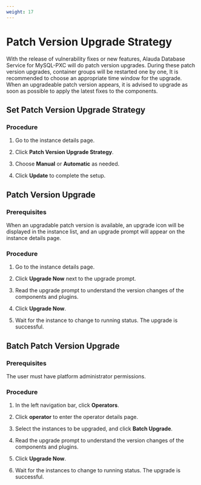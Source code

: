 ```yaml
---
weight: 17
---
```


# Patch Version Upgrade Strategy
With the release of vulnerability fixes or new features,  Alauda Database Service for MySQL-PXC will do patch version upgrades. During these patch version upgrades, container groups will be restarted one by one, 
It is recommended to choose an appropriate time window for the upgrade. When an upgradeable patch version appears, it is advised to upgrade as soon as possible to apply the latest fixes to the components.

## Set Patch Version Upgrade Strategy

### Procedure

<Tabs>
  <Tab label="web Console">

1. Go to the instance details page.

2. Click **Patch Version Upgrade Strategy**.

3. Choose **Manual** or **Automatic** as needed.

4. Click **Update** to complete the setup.

## Patch Version Upgrade

### Prerequisites

When an upgradable patch version is available, an upgrade icon will be displayed in the instance list, and an upgrade prompt will appear on the instance details page.

### Procedure

1. Go to the instance details page.

2. Click **Upgrade Now** next to the upgrade prompt.

3. Read the upgrade prompt to understand the version changes of the components and plugins.

4. Click **Upgrade Now**.

5. Wait for the instance to change to running status. The upgrade is successful.

## Batch Patch Version Upgrade

### Prerequisites

The user must have platform administrator permissions.

### Procedure

1. In the left navigation bar, click **Operators**.

2. Click **operator** to enter the operator details page.

3. Select the instances to be upgraded, and click **Batch Upgrade**.

4. Read the upgrade prompt to understand the version changes of the components and plugins.

5. Click **Upgrade Now**.

6. Wait for the instances to change to running status. The upgrade is successful.
 
</Tab>
</Tabs>
